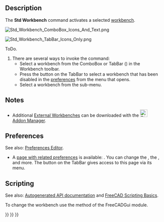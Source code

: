 <languages/>

{{Docnav
|[[Std_ToggleTransparency|ToggleTransparency]]
|[[Std_DockOverlayAll|DockOverlayAll]]
|[[Std_View_Menu|Std View Menu]]
|IconL=Std_ToggleTransparency.svg
|IconR=
|IconC=Freecad.svg
}}

<div class="mw-translate-fuzzy">
{{GuiCommand
|Name=Std Workbench
|Empty=1
|MenuLocation=[[Std View Menu|View]] → Workbench
|Workbenches=All
|Shortcut=
|SeeAlso=
}}
</div>

==Description==

The '''Std Workbench''' command activates a selected [[Workbenches|workbench]].

[[Image:Std_Workbench_ComboBox_Icons_And_Text.png]]
{{Caption|The default ComboBox Workbench selector type}}

[[Image:Std_Workbench_TabBar_Icons_Only.png]]
{{Caption|The optional TabBar Workbench selector type (here displayed with icons only) {{Version|1.0}}}}

<span id="Usage"></span>
<div class="mw-translate-fuzzy">
ToDo.
</div>

# There are several ways to invoke the command:
#* Select a workbench from the ComboBox or TabBar ({{Version|1.0}}) in the Workbench toolbar.
#* Press the {{Button|[[Image:List-add.svg|x16px]][[Image:Toolbar_flyout_arrow.svg|x16px]]}} button on the TabBar to select a workbench that has been disabled in the [[Preferences_Editor#Available_Workbenches|preferences]] from the menu that opens.
#* Select a workbench from the {{MenuCommand|View → Workbench}} sub-menu.

==Notes==

* Additional [[External_Workbenches|External Workbenches]] can be downloaded with the [[Image:Std_AddonMgr.svg|24px]] [[Std_AddonMgr|Addon Manager]].

==Preferences==

See also: [[Preferences_Editor|Preferences Editor]].

* A [[Preferences_Editor#Available_Workbenches|page with related preferences]] is available: {{MenuCommand|Edit → Preferences → Workbenches → Available Workbenches}}. You can change the {{MenuCommand|Start up workbench}}, the {{MenuCommand|Workbench selector type}}, and more. The {{Button|[[Image:List-add.svg|x16px]][[Image:Toolbar_flyout_arrow.svg|x16px]]}} button on the TabBar gives access to this page via its menu.

==Scripting==

See also: [https://freecad.github.io/SourceDoc/ Autogenerated API documentation] and [[FreeCAD_Scripting_Basics|FreeCAD Scripting Basics]].

To change the workbench use the {{incode|activateWorkbench}} method of the FreeCADGui module.

{{Code|code=
import FreeCADGui

FreeCADGui.activateWorkbench("PartDesignWorkbench")
}}


{{Docnav
|[[Std_ToggleTransparency|ToggleTransparency]]
|[[Std_DockOverlayAll|DockOverlayAll]]
|[[Std_View_Menu|Std View Menu]]
|IconL=Std_ToggleTransparency.svg
|IconR=
|IconC=Freecad.svg
}}

{{Std Base navi{{#translation:}}}}
{{Userdocnavi{{#translation:}}}}
{{Interface navi{{#translation:}}}}